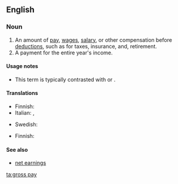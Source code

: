 ==English==

===Noun===
{{en-noun|sg=[[gross]] [[pay]]|-}}

# An amount of [[pay]], [[wage]]s, [[salary]], or other compensation before [[deduction]]s, such as for taxes, insurance, and, retirement.
# A payment for the entire year's income.

====Usage notes====
* This term is typically contrasted with {{term|net pay}} or {{term|take-home pay}}.

====Translations====
{{trans-top|amount of pay before any deductions}}
* Finnish: {{t-|fi|bruttopalkka}}
* Italian: {{t|it|retribuzione lorda}}, {{t|it|paga lorda}}
{{trans-mid}}
* Swedish: {{t-|sv|bruttolön|c}}
{{trans-bottom}}

{{trans-top|payment for the entire year's income}}
* Finnish: {{t|fi|vuosipalkka}}
{{trans-mid}}
{{trans-bottom}}

====See also====
* [[net earnings]]

[[ta:gross pay]]